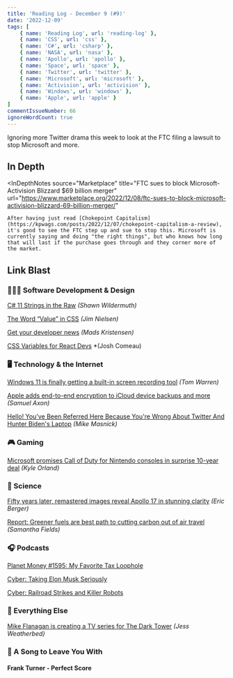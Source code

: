 ```yaml
---
title: 'Reading Log - December 9 (#9)'
date: '2022-12-09'
tags: [
    { name: 'Reading Log', url: 'reading-log' },
    { name: 'CSS', url: 'css' },
    { name: 'C#', url: 'csharp' },
    { name: 'NASA', url: 'nasa' },
    { name: 'Apollo', url: 'apollo' },
    { name: 'Space', url: 'space' },
    { name: 'Twitter', url: 'twitter' },
    { name: 'Microsoft', url: 'microsoft' },
    { name: 'Activision', url: 'activision' },
    { name: 'Windows', url: 'windows' },
    { name: 'Apple', url: 'apple' }
]
commentIssueNumber: 66
ignoreWordCount: true
---
```


Ignoring more Twitter drama this week to look at the FTC filing a lawsuit to stop Microsoft and more.

## In Depth

<InDepthNotes
    source="Marketplace"
    title="FTC sues to block Microsoft-Activision Blizzard $69 billion merger"
    url="https://www.marketplace.org/2022/12/08/ftc-sues-to-block-microsoft-activision-blizzard-69-billion-merger/"
>
    After having just read [Chokepoint Capitalism](https://kpwags.com/posts/2022/12/07/chokepoint-capitalism-a-review), it's good to see the FTC step up and sue to stop this. Microsoft is currently saying and doing "the right things", but who knows how long that will last if the purchase goes through and they corner more of the market.
</InDepthNotes>

## Link Blast

### 👨🏼‍💻 Software Development & Design

[C# 11 Strings in the Raw](https://wildermuth.com/2022/11/26/csharp-11-strings-in-the-raw/) *(Shawn Wildermuth)*

[The Word “Value” in CSS](https://blog.jim-nielsen.com/2022/the-word-value-in-css/) *(Jim Nielsen)*

[Get your developer news](https://devblogs.microsoft.com/visualstudio/get-your-developer-news/) *(Mads Kristensen)*

[CSS Variables for React Devs](https://www.joshwcomeau.com/css/css-variables-for-react-devs/) *(Josh Comeau)

### 🖥 Technology & the Internet

[Windows 11 is finally getting a built-in screen recording tool](https://www.theverge.com/2022/12/8/23500753/microsoft-windows-11-screen-recorder-snipping-tool) *(Tom Warren)*

[Apple adds end-to-end encryption to iCloud device backups and more](https://arstechnica.com/gadgets/2022/12/apple-adds-end-to-end-encryption-to-icloud-device-backups-and-more/) *(Samuel Axon)*

[Hello! You've Been Referred Here Because You're Wrong About Twitter And Hunter Biden's Laptop](https://www.techdirt.com/2022/12/07/hello-youve-been-referred-here-because-youre-wrong-about-twitter-and-hunter-bidens-laptop/) *(Mike Masnick)*

### 🎮 Gaming

[Microsoft promises Call of Duty for Nintendo consoles in surprise 10-year deal](https://arstechnica.com/gaming/2022/12/microsoft-promises-call-of-duty-for-nintendo-consoles-in-surprise-10-year-deal/)  *(Kyle Orland)*

### 🔬 Science

[Fifty years later, remastered images reveal Apollo 17 in stunning clarity](https://arstechnica.com/science/2022/12/fifty-years-later-remastered-images-reveal-apollo-17-in-stunning-clarity/) *(Eric Berger)*

[Report: Greener fuels are best path to cutting carbon out of air travel](https://www.marketplace.org/2022/12/08/report-greener-fuels-are-best-path-to-cutting-carbon-out-of-air-travel/) *(Samantha Fields)*

### 🎧 Podcasts

[Planet Money #1595: My Favorite Tax Loophole](https://www.npr.org/2022/12/02/1140465961/tax-loophole-internal-revenue-service-avoidance-evasion)

[Cyber: Taking Elon Musk Seriously](https://play.acast.com/s/cyber/taking-elon-musk-seriously)

[Cyber: Railroad Strikes and Killer Robots](https://play.acast.com/s/cyber/railroad-strikes-and-killer-robots)

### 🎒 Everything Else

[Mike Flanagan is creating a TV series for The Dark Tower](https://www.theverge.com/2022/12/8/23500305/the-dark-tower-tv-series-mike-flanagan-stephen-king-amazon) *(Jess Weatherbed)*

### 🎵 A Song to Leave You With

#### Frank Turner - Perfect Score

<YouTubeEmbed
    id="xtkK9izzJGo"
    title="Frank Turner - Perfect Score"
/>
